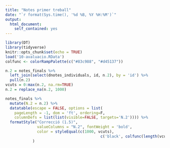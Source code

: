 ```yaml
---
title: "Notes primer treball"
date: "`r format(Sys.time(), '%d %B, %Y %H:%M')`"
output:
  html_document:
    self_contained: yes
---
```


```r
library(DT)
library(tidyverse)
knitr::opts_chunk$set(echo = TRUE)
load('10-avaluacio.RData')
colfunc <- colorRampPalette(c("#83c988", "#d45137"))
```

```r
n.2 = notes_finals %>%
  left_join(select(dnotes_individuals, id, n.2), by = 'id') %>%
  pull(n.2)
vcuts = 0:max(n.2, na.rm=TRUE)
n.2 = replace_na(n.2, 1000)

notes_finals %>%
  mutate(N.2 = n.2) %>%
  datatable(escape = FALSE, options = list(
    pageLength = -1, dom = 'ft', ordering=F,
    columnDefs = list(list(visible=FALSE, targets='N.2')))) %>%
  formatStyle("Correcció (1.5)", 
              valueColumns = "N.2", fontWeight = 'bold',
              color = styleEqual(c(1000, vcuts),
                                          c('black', colfunc(length(vcuts))))
            )
```
